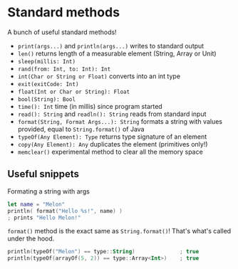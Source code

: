 # Standard methods

A bunch of useful standard methods!

- `print(args...)` and `println(args...)` writes to standard output
- `len()` returns length of a measurable element (String, Array or Unit)
- `sleep(millis: Int)`
- `rand(from: Int, to: Int): Int`
- `int(Char or String or Float)` converts into an int type
- `exit(exitCode: Int)`
- `float(Int or Char or String): Float`
- `bool(String): Bool`
- `time(): Int` time (in millis) since program started
- `read(): String` and `readln(): String` reads from standard input
- `format(String, Format Args...): String` formats a string with values provided, equal to `String.format()` of Java
- `typeOf(Any Element): Type` returns type signature of an element
- `copy(Any Element): Any` duplicates the element (primitives only!)
- `memclear()` experimental method to clear all the memory space

## Useful snippets

Formating a string with args

```swift copy
let name = "Melon"
println( format("Hello %s!", name) )
; prints "Hello Melon!"
```

`format()` method is the exact same as `String.format()`! That's what's called under the hood.

```kotlin copy
println(typeOf("Melon") == type::String)              ; true
println(typeOf(arrayOf(5, 2)) == type::Array<Int>)    ; true
```